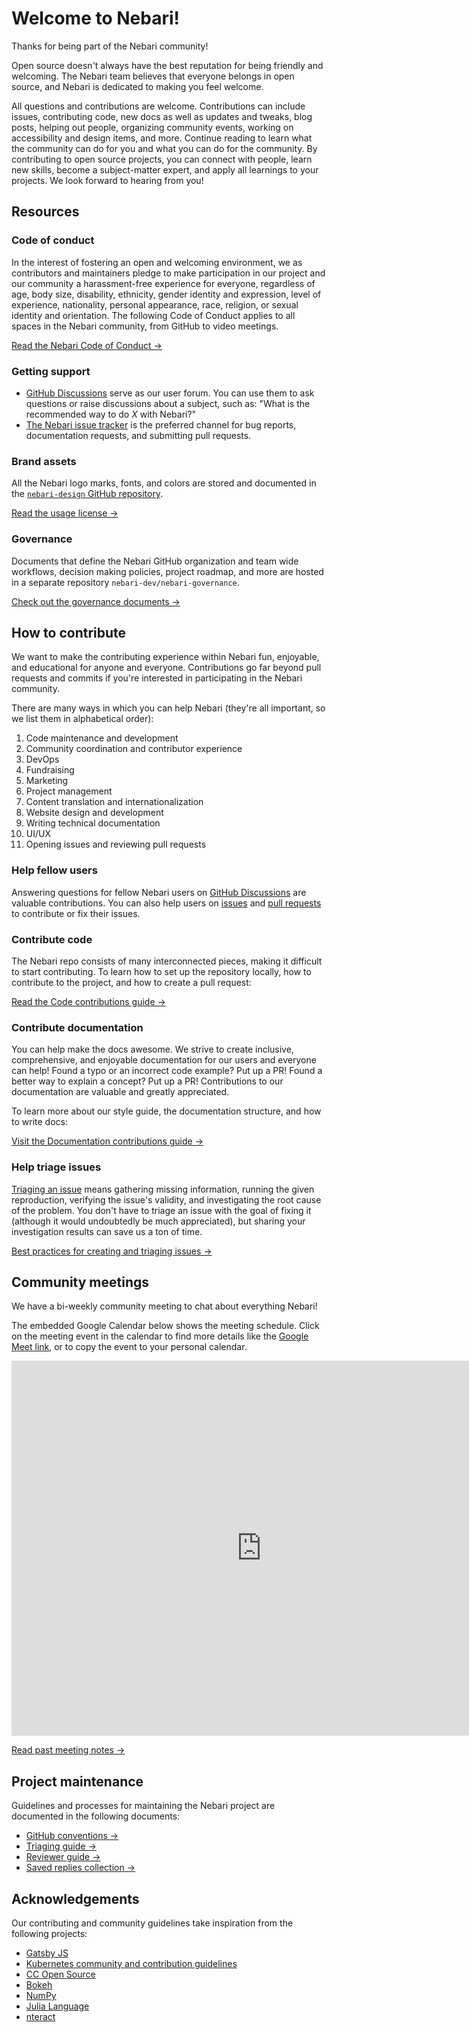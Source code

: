 
# Welcome to Nebari!

Thanks for being part of the Nebari community!

Open source doesn't always have the best reputation for being friendly and welcoming.
The Nebari team believes that everyone belongs in open source, and Nebari is dedicated to making you feel welcome.

All questions and contributions are welcome. Contributions can include issues, contributing code, new docs as well as updates and tweaks, blog posts,
helping out people, organizing community events, working on accessibility and design items, and more.
Continue reading to learn what the community can do for you and what you can do for the community.
By contributing to open source projects, you can connect with people, learn new skills, become a subject-matter expert,
and apply all learnings to your projects. We look forward to hearing from you!

## Resources

### Code of conduct

In the interest of fostering an open and welcoming environment, we as contributors and maintainers pledge to make
participation in our project and our community a harassment-free experience for everyone, regardless of age, body size,
disability, ethnicity, gender identity and expression, level of experience, nationality, personal appearance, race,
religion, or sexual identity and orientation. The following Code of Conduct applies to all spaces in the Nebari community,
from GitHub to video meetings.

[Read the Nebari Code of Conduct →][nebari-coc]

### Getting support

- [GitHub Discussions][nebari-discussions] serve as our user forum. You can use them to ask questions or raise discussions about a subject, such as:
  "What is the recommended way to do _X_ with Nebari?"
- [The Nebari issue tracker][nebari-issues] is the preferred channel for bug reports, documentation requests, and submitting pull requests.

### Brand assets

All the Nebari logo marks, fonts, and colors are stored and documented in the [`nebari-design` GitHub repository][nebari-design].

[Read the usage license →](https://github.com/nebari-dev/nebari-design/blob/main/LICENSE)

### Governance

Documents that define the Nebari GitHub organization and team wide workflows, decision making policies, project roadmap, and more are hosted in a separate repository `nebari-dev/nebari-governance`.

[Check out the governance documents →][nebari-governance]

## How to contribute

We want to make the contributing experience within Nebari fun, enjoyable, and educational for anyone and everyone.
Contributions go far beyond pull requests and commits if you're interested in participating in the Nebari community.

There are many ways in which you can help Nebari (they're all important, so we list them in alphabetical order):

1. Code maintenance and development
2. Community coordination and contributor experience
3. DevOps
4. Fundraising
5. Marketing
6. Project management
7. Content translation and internationalization
8. Website design and development
9. Writing technical documentation
10. UI/UX
11. Opening issues and reviewing pull requests

### Help fellow users

Answering questions for fellow Nebari users on [GitHub Discussions][nebari-discussions] are valuable contributions.
You can also help users on [issues][nebari-issues] and [pull requests][nebari-prs] to contribute or fix their issues.

### Contribute code

The Nebari repo consists of many interconnected pieces, making it difficult to start contributing. To learn how to set up the repository locally, how to contribute to the project, and how to create a pull request:

[Read the Code contributions guide →][code-contributions]

### Contribute documentation

You can help make the docs awesome. We strive to create inclusive, comprehensive, and enjoyable documentation for our users and everyone can help!
Found a typo or an incorrect code example? Put up a PR! Found a better way to explain a concept?
Put up a PR! Contributions to our documentation are valuable and greatly appreciated.

To learn more about our style guide, the documentation structure, and how to write docs:

[Visit the Documentation contributions guide →][docs-contributions]

### Help triage issues

[Triaging an issue][nebari-issues] means gathering missing information, running the given reproduction, verifying the issue's validity, and investigating the root cause of the problem.
You don't have to triage an issue with the goal of fixing it (although it would undoubtedly be much appreciated), but sharing your investigation results can save us a ton of time.

[Best practices for creating and triaging issues →][community-issues]

## Community meetings

We have a bi-weekly community meeting to chat about everything Nebari!

The embedded Google Calendar below shows the meeting schedule.
Click on the meeting event in the calendar to find more details like the [Google Meet link](https://meet.google.com/ijt-fveo-nvx), or to copy the event to your personal calendar.

<iframe src="https://calendar.google.com/calendar/embed?src=c_47708599e46a75c4d54f087e881a43b57e3245da5d9cb2011695da55d481e69f%40group.calendar.google.com&ctz=Asia%2FKolkata" width="800" height="600" frameborder="0" scrolling="no"></iframe>

[Read past meeting notes →](https://github.com/nebari-dev/nebari/discussions/categories/community-meetings)

## Project maintenance

Guidelines and processes for maintaining the Nebari project are documented in the following documents:

- [GitHub conventions →][github-conventions]
- [Triaging guide →][triage-guide]
- [Reviewer guide →][review-guide]
- [Saved replies collection ->][saved-replies]

## Acknowledgements

Our contributing and community guidelines take inspiration from the following projects:

- [Gatsby JS](https://www.gatsbyjs.com/contributing/)
- [Kubernetes community and contribution guidelines](https://kubernetes.io/docs/contribute)
- [CC Open Source](https://opensource.creativecommons.org/contributing-code/)
- [Bokeh](https://docs.bokeh.org/en/latest/docs/dev_guide.html)
- [NumPy](https://numpy.org/contribute/)
- [Julia Language](https://github.com/JuliaLang/julia/blob/master/CONTRIBUTING.md)
- [nteract](https://github.com/nteract/nteract/blob/main/CONTRIBUTING.md)

<!-- <DocCardList items={useCurrentSidebarCategory().items} /> -->

<!-- Links -->

[nebari-issues]: https://github.com/nebari-dev/nebari/issues
[nebari-prs]: https://github.com/nebari-dev/nebari/pulls?q=is%3Apr+is%3Aopen+sort%3Aupdated-desc
[nebari-discussions]: https://github.com/nebari-dev/nebari/discussions
[nebari-coc]: https://github.com/Quansight/.github/blob/master/CODE_OF_CONDUCT.md
[nebari-design]: https://github.com/nebari-dev/nebari-design
[nebari-governance]: https://github.com/nebari-dev/governance

<!-- Internal links -->

[code-contributions]: community/code-contributions.mdx
[docs-contributions]: community/doc-contributions.md
[community-issues]: community/issues.md
[github-conventions]: community/maintainers/github-conventions.md
[triage-guide]: community/maintainers/triage-guide.md
[review-guide]: community/maintainers/reviewer-guide.md
[saved-replies]: community/maintainers/saved-replies.md
